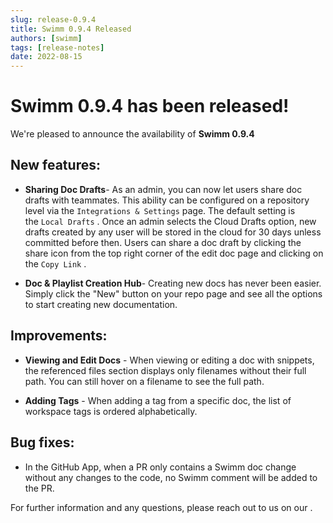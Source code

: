 ```yaml
---
slug: release-0.9.4
title: Swimm 0.9.4 Released
authors: [swimm] 
tags: [release-notes]
date: 2022-08-15
---
```


# Swimm 0.9.4 has been released!

We're pleased to announce the availability of **Swimm 0.9.4**<SwimmMoji text="release"/>

<SwimmReleaseBlogPost version="0.9.4" />

<SwimmReleaseVideo version="0.9.4" />

## New features:
- **Sharing Doc Drafts**- As an admin, you can now let users share doc drafts with teammates. This ability can be configured on a repository level via the `Integrations & Settings` page. The default setting is the `Local Drafts` . Once an admin selects the Cloud Drafts option, new drafts created by any user will be stored in the cloud for 30 days unless committed before then. Users can share a doc draft by clicking the share icon from the top right corner of the edit doc page and clicking on the `Copy Link` .

- **Doc & Playlist Creation Hub**- Creating new docs has never been easier. Simply click the "New" button on your repo page and see all the options to start creating new documentation.


## Improvements:
- **Viewing and Edit Docs** - When viewing or editing a doc with snippets, the referenced files section displays only filenames without their full path. You can still hover on a filename to see the full path.

- **Adding Tags** - When adding a tag from a specific doc, the list of workspace tags is ordered alphabetically.

## Bug fixes:
- In the GitHub App, when a PR only contains a Swimm doc change without any changes to the code, no Swimm comment will be added to the PR.

For further information and any questions, please reach out to us on our <SwimmLink target="slack" />.

<SwimmReleaseTweet version="0.9.4" />